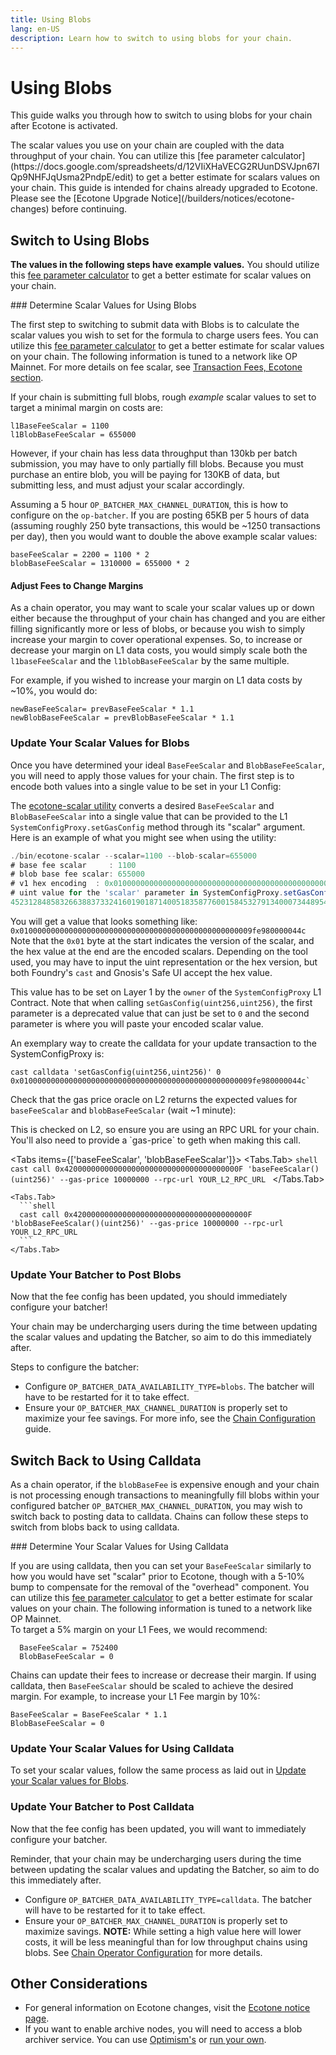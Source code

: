 ```yaml
---
title: Using Blobs
lang: en-US
description: Learn how to switch to using blobs for your chain.
---
```



# Using Blobs

This guide walks you through how to switch to using blobs for your chain after Ecotone is activated.

<Callout type="warning">
  The scalar values you use on your chain are coupled with the data throughput 
  of your chain. You can utilize this [fee parameter calculator](https://docs.google.com/spreadsheets/d/12VIiXHaVECG2RUunDSVJpn67IQp9NHFJqUsma2PndpE/edit)
  to get a better estimate for scalars values on your chain.
</Callout>

<Callout type="info">
  This guide is intended for chains already upgraded to Ecotone. Please see the [Ecotone Upgrade Notice](/builders/notices/ecotone-changes) before continuing.
</Callout>

## Switch to Using Blobs

**The values in the following steps have example values.** You should utilize this
[fee parameter calculator](https://docs.google.com/spreadsheets/d/12VIiXHaVECG2RUunDSVJpn67IQp9NHFJqUsma2PndpE/edit)
to get a better estimate for scalar values on your chain.

<Steps>
  ### Determine Scalar Values for Using Blobs

  The first step to switching to submit data with Blobs is to calculate the 
  scalar values you wish to set for the formula to charge users fees. 
  You can utilize this [fee parameter calculator](https://docs.google.com/spreadsheets/d/12VIiXHaVECG2RUunDSVJpn67IQp9NHFJqUsma2PndpE/edit)
  to get a better estimate for scalar values on your chain. The following
  information is tuned to a network like OP Mainnet.
  For more details on fee scalar, see [Transaction Fees, Ecotone section](/stack/transactions/fees#ecotone).

  If your chain is submitting full blobs, rough *example* scalar values to set 
  to target a minimal margin on costs are:

  ```
  l1BaseFeeScalar = 1100
  l1BlobBaseFeeScalar = 655000
  ```

  However, if your chain has less data throughput than 130kb per batch submission, you may have to only partially fill blobs.
  Because you must purchase an entire blob, you will be paying for 130KB of data, but submitting less, and must adjust your scalar accordingly.


  Assuming a 5 hour `OP_BATCHER_MAX_CHANNEL_DURATION`, this is how to configure 
  on the `op-batcher`. If you are posting 65KB per 5 hours of data (assuming 
  roughly 250 byte transactions, this would be \~1250 transactions per day), 
  then you would want to double the above example scalar values:

  ```
  baseFeeScalar = 2200 = 1100 * 2
  blobBaseFeeScalar = 1310000 = 655000 * 2
  ```

  #### Adjust Fees to Change Margins

  As a chain operator, you may want to scale your scalar values up or down either because the throughput of your chain has changed and you are either filling significantly more or less of blobs, or because you wish to simply increase your margin to cover operational expenses.
  So, to increase or decrease your margin on L1 data costs, you would simply scale both the `l1baseFeeScalar` and the `l1blobBaseFeeScalar` by the same multiple.

  For example, if you wished to increase your margin on L1 data costs by \~10%, you would do:

  ```
  newBaseFeeScalar= prevBaseFeeScalar * 1.1
  newBlobBaseFeeScalar = prevBlobBaseFeeScalar * 1.1
  ```

  ### Update Your Scalar Values for Blobs

  Once you have determined your ideal `BaseFeeScalar` and `BlobBaseFeeScalar`, you will need to apply those values for your chain. The first step is to encode both values into a single value to be set in your L1 Config:

  The [ecotone-scalar utility](https://github.com/ethereum-optimism/optimism/tree/develop/op-chain-ops/cmd/ecotone-scalar) converts a desired `BaseFeeScalar` and `BlobBaseFeeScalar` into a single value that can be provided to the L1 `SystemConfigProxy.setGasConfig` method through its "scalar" argument.
  Here is an example of what you might see when using the utility:

  ```js
  ./bin/ecotone-scalar --scalar=1100 --blob-scalar=655000
  # base fee scalar     : 1100
  # blob base fee scalar: 655000
  # v1 hex encoding  : 0x0100000000000000000000000000000000000000000000000009fe980000044c
  # uint value for the 'scalar' parameter in SystemConfigProxy.setGasConfig():
  452312848583266388373324160190187140051835877600158453279134000734489543756
  ```

  You will get a value that looks something like: `0x0100000000000000000000000000000000000000000000000009fe980000044c`
  Note that the `0x01` byte at the start indicates the version of the scalar, and the hex value at the end are the encoded scalars.
  Depending on the tool used, you may have to input the uint representation or the hex version, but both Foundry's `cast` and Gnosis's Safe UI accept the hex value.

  This value has to be set on Layer 1 by the `owner` of the `SystemConfigProxy` L1 Contract. Note that when calling `setGasConfig(uint256,uint256)`, the first parameter is a deprecated value that can just be set to `0` and the second parameter is where you will paste your encoded scalar value.

  An exemplary way to create the calldata for your update transaction to the SystemConfigProxy is:

  ```shell
  cast calldata 'setGasConfig(uint256,uint256)' 0 0x0100000000000000000000000000000000000000000000000009fe980000044c`
  ```

  Check that the gas price oracle on L2 returns the expected values for `baseFeeScalar` and `blobBaseFeeScalar` (wait \~1 minute):

  <Callout type="info">
    This is checked on L2, so ensure you are using an RPC URL for your chain. You'll also need to provide a `gas-price` to geth when making this call.
  </Callout>

  <Tabs items={['baseFeeScalar', 'blobBaseFeeScalar']}>
    <Tabs.Tab>
      ```shell
      cast call 0x420000000000000000000000000000000000000F 'baseFeeScalar()(uint256)' --gas-price 10000000 --rpc-url YOUR_L2_RPC_URL
      ```
    </Tabs.Tab>

    <Tabs.Tab>
      ```shell
      cast call 0x420000000000000000000000000000000000000F 'blobBaseFeeScalar()(uint256)' --gas-price 10000000 --rpc-url YOUR_L2_RPC_URL
      ```
    </Tabs.Tab>
  </Tabs>

  ### Update Your Batcher to Post Blobs

  Now that the fee config has been updated, you should immediately configure your batcher!

  <Callout type="warning">
    Your chain may be undercharging users during the time between updating the scalar values and updating the Batcher, so aim to do this immediately after.
  </Callout>

  Steps to configure the batcher:

  *   Configure `OP_BATCHER_DATA_AVAILABILITY_TYPE=blobs`. The batcher will have to be restarted for it to take effect.
  *   Ensure your `OP_BATCHER_MAX_CHANNEL_DURATION` is properly set to maximize your fee savings. For more info, see the [Chain Configuration](/builders/chain-operators/management/configuration#op-batcher-configuration) guide.
</Steps>

## Switch Back to Using Calldata

As a chain operator, if the `blobBaseFee` is expensive enough and your chain is 
not processing enough transactions to meaningfully fill blobs within your 
configured batcher `OP_BATCHER_MAX_CHANNEL_DURATION`, you may wish to switch 
back to posting data to calldata. Chains can follow these steps to switch from 
blobs back to using calldata.

<Steps>
  ### Determine Your Scalar Values for Using Calldata

  If you are using calldata, then you can set your `BaseFeeScalar` similarly to 
  how you would have set "scalar" prior to Ecotone, though with a 5-10% bump to 
  compensate for the removal of the "overhead" component.
  You can utilize this [fee parameter calculator](https://docs.google.com/spreadsheets/d/12VIiXHaVECG2RUunDSVJpn67IQp9NHFJqUsma2PndpE/edit)
  to get a better estimate for scalar values on your chain. The following
  information is tuned to a network like OP Mainnet.\
  To target a 5% margin on your L1 Fees, we would recommend:

  ```
    BaseFeeScalar = 752400 
    BlobBaseFeeScalar = 0
  ```

  Chains can update their fees to increase or decrease their margin. If using calldata, then `BaseFeeScalar` should be scaled to achieve the desired margin.
  For example, to increase your L1 Fee margin by 10%:

  ```
  BaseFeeScalar = BaseFeeScalar * 1.1
  BlobBaseFeeScalar = 0
  ```

  ### Update Your Scalar Values for Using Calldata

  To set your scalar values, follow the same process as laid out in [Update your Scalar values for Blobs](#update-your-scalar-values-for-blobs).

  ### Update Your Batcher to Post Calldata

  Now that the fee config has been updated, you will want to immediately configure your batcher.

  <Callout>
    Reminder, that your chain may be undercharging users during the time between updating the scalar values and updating the Batcher, so aim to do this immediately after.
  </Callout>

  *   Configure `OP_BATCHER_DATA_AVAILABILITY_TYPE=calldata`. The batcher will have to be restarted for it to take effect.
  *   Ensure your `OP_BATCHER_MAX_CHANNEL_DURATION` is properly set to maximize savings. **NOTE:** While setting a high value here will lower costs, it will be less meaningful than for low throughput chains using blobs. See [Chain Operator Configuration](/builders/chain-operators/management/configuration#op-batcher-configuration) for more details.
</Steps>

## Other Considerations

*   For general information on Ecotone changes, visit the [Ecotone notice page](/builders/notices/ecotone-changes).
*   If you want to enable archive nodes, you will need to access a blob archiver service. You can use [Optimism's](/builders/node-operators/management/snapshots#op-mainnet-archive-node) or [run your own](/builders/chain-operators/tools/explorer#create-an-archive-node).
